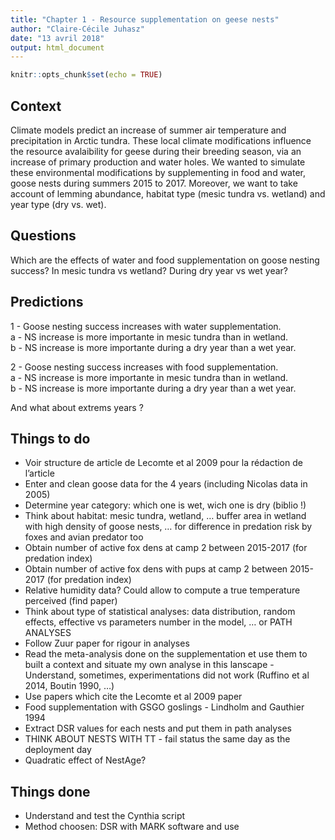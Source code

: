 ```yaml
---
title: "Chapter 1 - Resource supplementation on geese nests"
author: "Claire-Cécile Juhasz"
date: "13 avril 2018"
output: html_document
---
```


```r
knitr::opts_chunk$set(echo = TRUE)
```
## Context

Climate models predict an increase of summer air temperature and precipitation in Arctic tundra. These local climate modifications influence the resource avalaibility for geese during their breeding season, via an increase of primary production and water holes. We wanted to simulate these environmental modifications by supplementing in food and water, goose nests during summers 2015 to 2017. Moreover, we want to take account of lemming abundance, habitat type (mesic tundra vs. wetland) and year type (dry vs. wet). 

## Questions

Which are the effects of water and food supplementation on goose nesting success? In mesic tundra vs wetland? During dry year vs wet year?

## Predictions
1 - Goose nesting success increases with water supplementation.  
  a - NS increase is more importante in mesic tundra than in wetland.  
  b - NS increase is more importante during a dry year than a wet year.
  
  2 - Goose nesting success increases with food supplementation.  
  a - NS increase is more importante in mesic tundra than in wetland.  
  b - NS increase is more importante during a dry year than a wet year.  
    
And what about extrems years ?
  
## Things to do

* Voir structure de article de Lecomte et al 2009 pour la rédaction de l'article
* Enter and clean goose data for the 4 years (including Nicolas data in 2005)
* Determine year category: which one is wet, wich one is dry (biblio !)
* Think about habitat: mesic tundra, wetland, ... buffer area in wetland with high density of goose nests, ... for difference in predation risk by foxes and avian predator too
* Obtain number of active fox dens at camp 2 between 2015-2017 (for predation index)
* Obtain number of active fox dens with pups at camp 2 between 2015-2017 (for predation index)
* Relative humidity data? Could allow to compute a true temperature perceived (find paper)
* Think about type of statistical analyses: data distribution, random effects, effective vs parameters number in the model, ... or PATH ANALYSES
* Follow Zuur paper for rigour in analyses
* Read the meta-analysis done on the supplementation et use them to built a context and situate my own analyse in this lanscape - Understand, sometimes, experimentations did not work (Ruffino et al 2014, Boutin 1990, ...)
* Use papers which cite the Lecomte et al 2009 paper
* Food supplementation with GSGO goslings - Lindholm and Gauthier 1994
* Extract DSR values for each nests and put them in path analyses
* THINK ABOUT NESTS WITH TT - fail status the same day as the deployment day
* Quadratic effect of NestAge?

## Things done
* Understand and test the Cynthia script
* Method choosen: DSR with MARK software and use

```r

```

